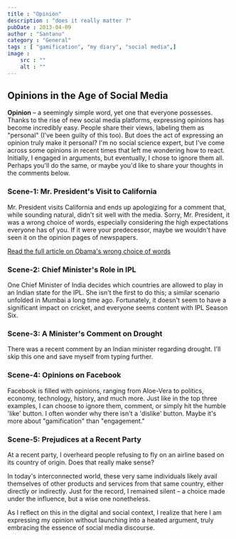 ```yaml
---
title : "Opinion"
description : "does it really matter ?"
pubDate : 2013-04-09
author : "Santanu"
category : "General"
tags : [ "gamification", "my diary", "social media",]
image :
    src : ""
    alt : ""
---
```

## Opinions in the Age of Social Media

**Opinion** – a seemingly simple word, yet one that everyone possesses. Thanks to the rise of new social media platforms, expressing opinions has become incredibly easy. People share their views, labeling them as "personal" (I've been guilty of this too). But does the act of expressing an opinion truly make it personal? I'm no social science expert, but I've come across some opinions in recent times that left me wondering how to react. Initially, I engaged in arguments, but eventually, I chose to ignore them all. Perhaps you'll do the same, or maybe you'd like to share your thoughts in the comments below.

### Scene-1: Mr. President's Visit to California

Mr. President visits California and ends up apologizing for a comment that, while sounding natural, didn't sit well with the media. Sorry, Mr. President, it was a wrong choice of words, especially considering the high expectations everyone has of you. If it were your predecessor, maybe we wouldn't have seen it on the opinion pages of newspapers. 

[Read the full article on Obama's wrong choice of words](https://www.today.com/news/obama-apologizes-kamala-harris-best-looking-attorney-general-comment-1b9237348)


### Scene-2: Chief Minister's Role in IPL

One Chief Minister of India decides which countries are allowed to play in an Indian state for the IPL. She isn't the first to do this; a similar scenario unfolded in Mumbai a long time ago. Fortunately, it doesn't seem to have a significant impact on cricket, and everyone seems content with IPL Season Six.

### Scene-3: A Minister's Comment on Drought

There was a recent comment by an Indian minister regarding drought. I'll skip this one and save myself from typing further.

### Scene-4: Opinions on Facebook

Facebook is filled with opinions, ranging from Aloe-Vera to politics, economy, technology, history, and much more. Just like in the top three examples, I can choose to ignore them, comment, or simply hit the humble 'like' button. I often wonder why there isn't a 'dislike' button. Maybe it's more about "gamification" than "engagement."

### Scene-5: Prejudices at a Recent Party

At a recent party, I overheard people refusing to fly on an airline based on its country of origin. Does that really make sense?

In today's interconnected world, these very same individuals likely avail themselves of other products and services from that same country, either directly or indirectly. Just for the record, I remained silent – a choice made under the influence, but a wise one nonetheless.

As I reflect on this in the digital and social context, I realize that here I am expressing my opinion without launching into a heated argument, truly embracing the essence of social media discourse.